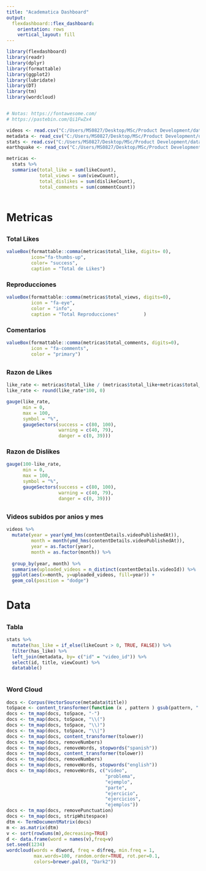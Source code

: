 ---
title: "Academatica Dashboard"
output: 
  flexdashboard::flex_dashboard:
    orientation: rows
    vertical_layout: fill
---

```{r setup, include=FALSE}
library(flexdashboard)
library(readr)
library(dplyr)
library(formattable)
library(ggplot2)
library(lubridate)
library(DT)
library(tm)
library(wordcloud)


# Notas: https://fontawesome.com/
# https://pastebin.com/Qi1FwZx4
```


```{r datasets}
videos <- read.csv("C:/Users/MS0827/Desktop/MSc/Product Development/data/academatica_videos.csv")
metadata <- read_csv("C:/Users/MS0827/Desktop/MSc/Product Development/data/academatica_videos_metadata.csv")
stats <- read.csv("C:/Users/MS0827/Desktop/MSc/Product Development/data/academatica_video_stats.csv")
earthquake <- read_csv("C:/Users/MS0827/Desktop/MSc/Product Development/data/earthquakedata.csv")

```


```{r metricas}
metricas <-
  stats %>%
  summarise(total_like = sum(likeCount),
            total_views = sum(viewCount),
            total_dislikes = sum(dislikeCount),
            total_comments = sum(commentCount))
  
```


# Metricas {data-icon=fa-ruler}

##

### Total Likes

```{r}
valueBox(formattable::comma(metricas$total_like, digits= 0),
         icon="fa-thumbs-up",
         color= "success",
         caption = "Total de Likes")

```

### Reproducciones

```{r}
valueBox(formattable::comma(metricas$total_views, digits=0),
         icon = "fa-eye",
         color = "info",
         caption = "Total Reproducciones"         )

```

### Comentarios

```{r}
valueBox(formattable::comma(metricas$total_comments, digits=0),
         icon = "fa-comments",
         color = "primary")

```

##

### Razon de Likes

```{r}
like_rate <- metricas$total_like / (metricas$total_like+metricas$total_dislikes)
like_rate <- round(like_rate*100, 0)

gauge(like_rate, 
      min = 0, 
      max = 100, 
      symbol = "%",
      gaugeSectors(success = c(80, 100),
                   warning = c(40, 79),
                   danger = c(0, 39)))

```

### Razon de Dislikes

```{r}
gauge(100-like_rate, 
      min = 0, 
      max = 100, 
      symbol = "%", 
      gaugeSectors(success = c(80, 100),
                   warning = c(40, 79),
                   danger = c(0, 39)))

```

##

### Videos subidos por anios y mes

```{r}
videos %>%
  mutate(year = year(ymd_hms(contentDetails.videoPublishedAt)),
         month = month(ymd_hms(contentDetails.videoPublishedAt)),
         year = as.factor(year),
         month = as.factor(month)) %>%
  
  group_by(year, month) %>%
  summarise(uploaded_videos = n_distinct(contentDetails.videoId)) %>%
  ggplot(aes(x=month, y=uploaded_videos, fill=year)) +
  geom_col(position = "dodge")

```

# Data {data-icon=fa-database}

## {.tabset}

### Tabla

```{r}
stats %>%
  mutate(has_like = if_else(likeCount > 0, TRUE, FALSE)) %>%
  filter(has_like) %>%
  left_join(metadata, by= c("id" = "video_id")) %>%
  select(id, title, viewCount) %>%
  datatable()
  
```


### Word Cloud

```{r}
docs <- Corpus(VectorSource(metadata$title))
toSpace <- content_transformer(function (x , pattern ) gsub(pattern, " ", x))
docs <- tm_map(docs, toSpace, "-")
docs <- tm_map(docs, toSpace, "\\(")
docs <- tm_map(docs, toSpace, "\\)")
docs <- tm_map(docs, toSpace, "\\|")
docs <- tm_map(docs, content_transformer(tolower))
docs <- tm_map(docs, removeNumbers)
docs <- tm_map(docs, removeWords, stopwords("spanish"))
docs <- tm_map(docs, content_transformer(tolower))
docs <- tm_map(docs, removeNumbers)
docs <- tm_map(docs, removeWords, stopwords("english"))
docs <- tm_map(docs, removeWords, c("video", 
                                    "problema",
                                    "ejemplo",
                                    "parte",
                                    "ejercicio",
                                    "ejercicios",
                                    "ejemplos")) 
docs <- tm_map(docs, removePunctuation)
docs <- tm_map(docs, stripWhitespace)
dtm <- TermDocumentMatrix(docs)
m <- as.matrix(dtm)
v <- sort(rowSums(m),decreasing=TRUE)
d <- data.frame(word = names(v),freq=v)
set.seed(1234)
wordcloud(words = d$word, freq = d$freq, min.freq = 1,
          max.words=100, random.order=TRUE, rot.per=0.1, 
          colors=brewer.pal(8, "Dark2"))

```


###



















